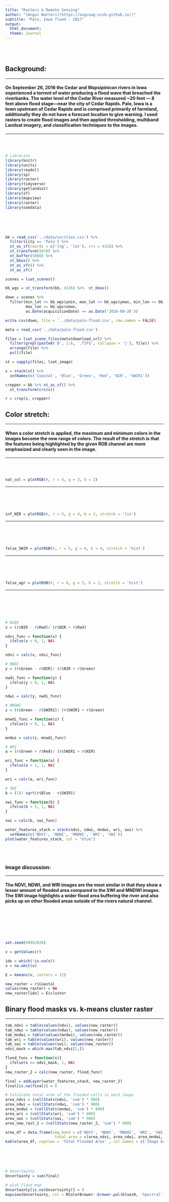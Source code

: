 ```yaml
---
title: "Rasters & Remote Sensing"
author: "[Angus Watters](https://anguswg-ucsb.github.io/)"
subtitle: "Palo, Iowa flood - 2017"
output:
  html_document:
  theme: journal
---
```

<br>
<br>



## **Background:**

***

#### **On September 26, 2016 the Cedar and Wapsipinicon rivers in Iowa experienced a torrent of water producing a flood wave that breached the riverbanks. The water level of the Cedar River measured ~20 feet — 8 feet above flood stage—near the city of Cedar Rapids. Palo, Iowa is a town upstream of Cedar Rapids and is comprised primarily of farmland, additionally they do not have a forecast location to give warning. I used rasters to create flood images and then applied thresholding, multiband Landsat imagery, and classification techniques to the images.**

***



<br>
<br>

```r
# Libraries
library(knitr)
library(units)
library(readxl)
library(sp)
library(raster) 
library(tidyverse) 
library(getlandsat) 
library(sf)
library(mapview)
library(raster)
library(osmdata)
```


<br>
<br>
<br>

```r
bb = read_csv('../data/uscities.csv') %>%
  filter(city == 'Palo') %>%
  st_as_sf(coords = c('lng', 'lat'), crs = 4326) %>%
  st_transform(5070) %>%
  st_buffer(5000) %>%
  st_bbox() %>%
  st_as_sfc() %>%
  st_as_sf()

```

```r
scenes = lsat_scenes()

bb_wgs = st_transform(bb, 4326) %>%  st_bbox()

down = scenes %>%
  filter(min_lat <= bb_wgs$ymin, max_lat >= bb_wgs$ymax, min_lon <= bb_wgs$xmin,
         max_lon >= bb_wgs$xmax,
         as.Date(acquisitionDate) == as.Date('2016-09-26'))

write.csv(down, file = '../data/palo-flood.csv', row.names = FALSE)
```


```r
meta = read_csv('../data/palo-flood.csv')

files = lsat_scene_files(meta$download_url) %>%
  filter(grepl(paste0('B', 1:6, '.TIF$', collapse = '|'), file)) %>%
  arrange(file) %>%
  pull(file)
```



```r
st = sapply(files, lsat_image)

s = stack(st) %>%
  setNames(c('Coastal', 'Blue', 'Green', 'Red', 'NIR', 'SWIR1')) 

```


```r
cropper = bb %>% st_as_sf() %>%
  st_transform(crs(s))

r = crop(s, cropper)

```

## **Color stretch:**

***

#### **When a color stretch is applied, the maximum and minimum colors in the images become the new range of colors. The result of the stretch is that the features being highlighted by the given RGB channel are more emphasized and clearly seen in the image.**

***

<br>
<br>

```r
nat_col = plotRGB(r, r = 4, g = 3, b = 2)
```

***
<br>
<br>
<br>



```r
inf_NIR = plotRGB(r, r = 5, g = 4, b = 3, stretch = 'lin')
```

***
<br>
<br>
<br>

```r
false_SWIR = plotRGB(r, r = 5, g = 6, b = 4, stretch = 'hist')
```

***
<br>
<br>
<br>

```r

false_agr = plotRGB(r, r = 6, g = 5, b = 2, stretch = 'hist')

```

***
<br>
<br>
<br>
<br>

```r
# NVDI
x = (r$NIR - r$Red)/ (r$NIR + r$Red)

ndvi_func = function(x) {
  ifelse(x < 0, 1, NA)
}

ndvi = calc(x, ndvi_func)

# NWDI
y = (r$Green - r$NIR)/ (r$NIR + r$Green)

nwdi_func = function(y) {
  ifelse(y > 0, 1, NA)
}

ndwi = calc(y, nwdi_func)

# MNDWI
z = (r$Green - r$SWIR1)/ (r$SWIR1 + r$Green)

mnwdi_func = function(z) {
  ifelse(z > 0, 1, NA)
}

mndwi = calc(z, mnwdi_func)

# WRI
a = (r$Green + r$Red)/ (r$SWIR1 + r$NIR)

wri_func = function(a) {
  ifelse(a > 1, 1, NA)
}

wri = calc(a, wri_func)

# SWI
b = (1)/ sqrt(r$Blue - r$SWIR1)

swi_func = function(b) {
  ifelse(b < 5, 1, NA)
}

swi = calc(b, swi_func)
```


```r
water_features_stack = stack(ndvi, ndwi, mndwi, wri, swi) %>%
  setNames(c('NDVI', 'NDWI', 'MNDWI', 'WRI', 'SWI'))
plot(water_features_stack, col = "blue")
```

<br>
<br>

### **Image discussion:**

***

#### **The NDVI, NDWI, and WRI images are the most similar in that they show a lesser amount of flooded area compared to the SWI and MNDWI images. The SWI image highlights a wider flood area buffering the river and also picks up on other flooded areas outside of the rivers natural channel.**

<br>
<br>
<br>
<br>
<br>

```r
set.seed(09052020)
```


```r
v = getValues(r)
```


```r
idx = which(!is.na(v))
v = na.omit(v)

E = kmeans(v, centers = 12)

new_raster = r$Coastal
values(new_raster) = NA
new_raster[idx] = E$cluster
```


## **Binary flood masks vs. k-means cluster raster**

***

```r
tab_ndvi = table(values(ndvi), values(new_raster))
tab_ndwi = table(values(ndwi), values(new_raster))
tab_mndwi = table(values(mndwi), values(new_raster))
tab_wri = table(values(wri), values(new_raster))
tab_swi = table(values(swi), values(new_raster))
ndvi_mask = which.max(tab_ndvi[1,])

flood_func = function(x){
  ifelse(x == ndvi_mask, 1, NA)
}
new_raster_2 = calc(new_raster, flood_func)

final = addLayer(water_features_stack, new_raster_2)
final[is.na(final)] = 0
```



```r
# Calculate total area of the flooded cells in each image
area_ndvi = (cellStats(ndvi, 'sum') * 900)
area_ndwi = (cellStats(ndwi, 'sum') * 900)
area_mndwi = (cellStats(mndwi, 'sum') * 900)
area_wri = (cellStats(wri, 'sum') * 900)
area_swi = (cellStats(swi, 'sum') * 900)
area_new_rast_2 = (cellStats(new_raster_2, 'sum') * 900)

area_df = data.frame(img_band = c('NDVI', 'NDWI', 'MNDWI', 'WRI', 'SWI', 'k-means'),
                      total_area = c(area_ndvi, area_ndwi, area_mndwi, area_wri, area_swi, area_new_rast_2))
kable(area_df, caption = 'Total Flooded Area' , col.names = c('Image band', 'Area(m$^{2}$)'))
```
 
<br>
<br>
<br>

```r
# Uncertainty
Uncertainty = sum(final)

# plot flood map
Uncertainty[is.na(Uncertainty)] = 0
mapview(Uncertainty, col = RColorBrewer::brewer.pal(blues9, 'Spectral'))
```






































